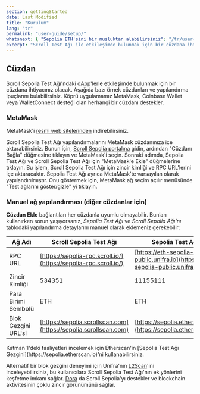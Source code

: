 ```yaml
---
section: gettingStarted
date: Last Modified
title: "Kurulum"
lang: "tr"
permalink: "user-guide/setup/"
whatsnext: { "Sepolia ETH'sini bir musluktan alabilirsiniz": "/tr/user-guide/faucet" }
excerpt: "Scroll Test Ağı ile etkileşimde bulunmak için bir cüzdana ihtiyacınız var. Bazı örnek cüzdanlara ve yapılandırma ipuçlarına işte buradan ulaşabilirsiniz."
---
```



## Cüzdan

Scroll Sepolia Test Ağı'ndaki dApp'lerle etkileşimde bulunmak için bir cüzdana ihtiyacınız olacak. Aşağıda bazı örnek cüzdanları ve yapılandırma ipuçlarını bulabilirsiniz. Köprü uygulamamız MetaMask, Coinbase Wallet veya WalletConnect desteği olan herhangi bir cüzdanı destekler.

### MetaMask

MetaMask'i [resmi web sitelerinden](https://metamask.io/download/) indirebilirsiniz.

Scroll Sepolia Test Ağı yapılandırmalarını MetaMask cüzdanınıza içe aktarabilirsiniz. Bunun için, [Scroll Sepolia portalına](https://sepolia.scroll.io/portal) gidin, ardından "Cüzdanı Bağla" düğmesine tıklayın ve MetaMask'i seçin. Sonraki adımda, Sepolia Test Ağı ve Scroll Sepolia Test Ağı için "MetaMask'e Ekle" düğmelerine tıklayın. Bu işlem, Scroll Sepolia Test Ağı için zincir kimliği ve RPC URL'lerini içe aktaracaktır. Sepolia Test Ağı ayrıca MetaMask'te varsayılan olarak yapılandırılmıştır. Onu göstermek için, MetaMask ağ seçim açılır menüsünde "Test ağlarını göster/gizle" yi tıklayın.

### Manuel ağ yapılandırması (diğer cüzdanlar için)

**Cüzdan Ekle** bağlantıları her cüzdanla uyumlu olmayabilir. Bunları kullanırken sorun yaşıyorsanız, _Sepolia Test Ağı_ ve _Scroll Sepolia Ağı'nı_ tablodaki yapılandırma detaylarını manuel olarak eklemeniz gerekebilir:

| Ağ Adı             | Scroll Sepolia Test Ağı                                          | Sepolia Test Ağı                                                             |
| ------------------ | ---------------------------------------------------------------- | ---------------------------------------------------------------------------- |
| RPC URL            | [https://sepolia-rpc.scroll.io/](https://sepolia-rpc.scroll.io/) | [https://eth-sepolia-public.unifra.io](https://eth-sepolia-public.unifra.io) |
| Zincir Kimliği     | 534351                                                           | 11155111                                                                     |
| Para Birimi Sembolü| ETH                                                              | ETH                                                                          |
| Blok Gezgini URL'si| [https://sepolia.scrollscan.com](https://sepolia.scrollscan.com) | [https://sepolia.etherscan.io](https://sepolia.etherscan.io)                 |

<Aside type="tip" title="Ek Blok Gezginleri">
  Katman 1'deki faaliyetleri incelemek için Etherscan'in [Sepolia Test Ağı Gezgini](https://sepolia.etherscan.io)'ni kullanabilirsiniz.

Alternatif bir blok gezgini deneyimi için Unifra'nın [L2Scan](https://scroll-sepolia.l2scan.co/)'ini inceleyebilirsiniz, bu kullanıcılara Scroll Sepolia Test Ağı'nın ek yönlerini keşfetme imkanı sağlar.
[Dora](https://www.ondora.xyz/network/scroll-sepolia/interactions) da Scroll Sepolia'yı destekler ve blockchain aktivitesinin çoklu zincir görünümünü sağlar.

</Aside>
